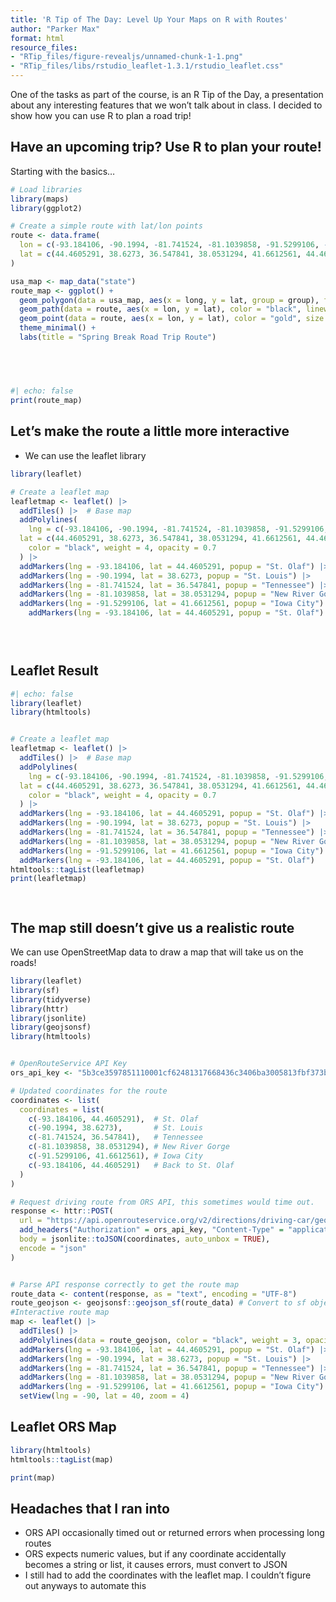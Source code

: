 ```yaml
---
title: 'R Tip of The Day: Level Up Your Maps on R with Routes'
author: "Parker Max"
format: html
resource_files:
- "RTip_files/figure-revealjs/unnamed-chunk-1-1.png"
- "RTip_files/libs/rstudio_leaflet-1.3.1/rstudio_leaflet.css"
---
```


One of the tasks as part of the course, is an R Tip of the Day, a presentation about any interesting features that we won't talk about in class. I decided to show how you can use R to plan a road trip!

## Have an upcoming trip? Use R to plan your route! {auto-animate="true"}

Starting with the basics...

```r
# Load libraries
library(maps)
library(ggplot2)

# Create a simple route with lat/lon points
route <- data.frame(
  lon = c(-93.184106, -90.1994, -81.741524, -81.1039858, -91.5299106, -93.184106),  # St. Olaf to St. Louis to Appalachia to Iowa to St. Olaf
  lat = c(44.4605291, 38.6273, 36.547841, 38.0531294, 41.6612561, 44.4605291)
)

usa_map <- map_data("state")
route_map <- ggplot() +
  geom_polygon(data = usa_map, aes(x = long, y = lat, group = group), fill = "gray", color = "white") +  # Map background
  geom_path(data = route, aes(x = lon, y = lat), color = "black", linewidth = 1) +  # Route line
  geom_point(data = route, aes(x = lon, y = lat), color = "gold", size = 1) +  # Route points
  theme_minimal() +
  labs(title = "Spring Break Road Trip Route")





```

## 

```r
#| echo: false
print(route_map)
```

## Let's make the route a little more interactive {auto-animate="true"}

-   We can use the leaflet library

```r
library(leaflet)

# Create a leaflet map
leafletmap <- leaflet() |>
  addTiles() |>  # Base map
  addPolylines(
    lng = c(-93.184106, -90.1994, -81.741524, -81.1039858, -91.5299106, -93.184106),  # Example: St. Olaf to St. Louis to Appalachia to Iowa to St. Olaf
  lat = c(44.4605291, 38.6273, 36.547841, 38.0531294, 41.6612561, 44.4605291),
    color = "black", weight = 4, opacity = 0.7
  ) |>
  addMarkers(lng = -93.184106, lat = 44.4605291, popup = "St. Olaf") |>
  addMarkers(lng = -90.1994, lat = 38.6273, popup = "St. Louis") |>
  addMarkers(lng = -81.741524, lat = 36.547841, popup = "Tennessee") |>
  addMarkers(lng = -81.1039858, lat = 38.0531294, popup = "New River Gorge National Park") |>
  addMarkers(lng = -91.5299106, lat = 41.6612561, popup = "Iowa City") |>
    addMarkers(lng = -93.184106, lat = 44.4605291, popup = "St. Olaf") 


  
```

## Leaflet Result

```r
#| echo: false
library(leaflet)
library(htmltools)


# Create a leaflet map
leafletmap <- leaflet() |>
  addTiles() |>  # Base map
  addPolylines(
    lng = c(-93.184106, -90.1994, -81.741524, -81.1039858, -91.5299106, -93.184106),  # Example: St. Olaf to St. Louis to Appalachia to Iowa to St. Olaf
  lat = c(44.4605291, 38.6273, 36.547841, 38.0531294, 41.6612561, 44.4605291),
    color = "black", weight = 4, opacity = 0.7
  ) |>
  addMarkers(lng = -93.184106, lat = 44.4605291, popup = "St. Olaf") |>
  addMarkers(lng = -90.1994, lat = 38.6273, popup = "St. Louis") |>
  addMarkers(lng = -81.741524, lat = 36.547841, popup = "Tennessee") |>
  addMarkers(lng = -81.1039858, lat = 38.0531294, popup = "New River Gorge National Park") |>
  addMarkers(lng = -91.5299106, lat = 41.6612561, popup = "Iowa City") |>
  addMarkers(lng = -93.184106, lat = 44.4605291, popup = "St. Olaf") 
htmltools::tagList(leafletmap)
print(leafletmap)

  
```

## The map still doesn't give us a realistic route {auto-animate="true"}

We can use OpenStreetMap data to draw a map that will take us on the roads!

```r
library(leaflet)
library(sf)
library(tidyverse)
library(httr)
library(jsonlite)
library(geojsonsf)
library(htmltools)


# OpenRouteService API Key
ors_api_key <- "5b3ce3597851110001cf62481317668436c3406ba3005813fbf373b0"

# Updated coordinates for the route
coordinates <- list(
  coordinates = list(
    c(-93.184106, 44.4605291),  # St. Olaf
    c(-90.1994, 38.6273),       # St. Louis
    c(-81.741524, 36.547841),   # Tennessee
    c(-81.1039858, 38.0531294), # New River Gorge
    c(-91.5299106, 41.6612561), # Iowa City
    c(-93.184106, 44.4605291)   # Back to St. Olaf
  )
)

# Request driving route from ORS API, this sometimes would time out.
response <- httr::POST(
  url = "https://api.openrouteservice.org/v2/directions/driving-car/geojson",
  add_headers("Authorization" = ors_api_key, "Content-Type" = "application/json"),
  body = jsonlite::toJSON(coordinates, auto_unbox = TRUE),
  encode = "json"
)


# Parse API response correctly to get the route map
route_data <- content(response, as = "text", encoding = "UTF-8")
route_geojson <- geojsonsf::geojson_sf(route_data) # Convert to sf object
#Interactive route map
map <- leaflet() |>
  addTiles() |>
  addPolylines(data = route_geojson, color = "black", weight = 3, opacity = 0.8) |>
  addMarkers(lng = -93.184106, lat = 44.4605291, popup = "St. Olaf") |>
  addMarkers(lng = -90.1994, lat = 38.6273, popup = "St. Louis") |>
  addMarkers(lng = -81.741524, lat = 36.547841, popup = "Tennessee") |>
  addMarkers(lng = -81.1039858, lat = 38.0531294, popup = "New River Gorge NP") |>
  addMarkers(lng = -91.5299106, lat = 41.6612561, popup = "Iowa City") |>
  setView(lng = -90, lat = 40, zoom = 4)


```

## Leaflet ORS Map

```r
library(htmltools)
htmltools::tagList(map)

print(map)
```

## Headaches that I ran into

-   ORS API occasionally timed out or returned errors when processing long routes
-   ORS expects numeric values, but if any coordinate accidentally becomes a string or list, it causes errors, must convert to JSON
-   I still had to add the coordinates with the leaflet map. I couldn't figure out anyways to automate this
